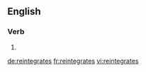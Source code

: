 ==English==

===Verb===
{{head|en}}

# {{en-third-person singular of|reintegrate}}

[[de:reintegrates]]
[[fr:reintegrates]]
[[vi:reintegrates]]